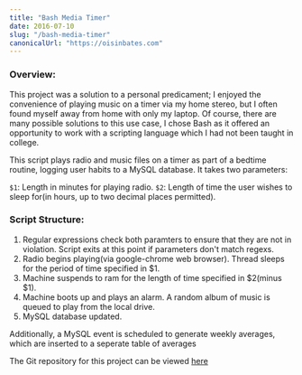 ```yaml
---
title: "Bash Media Timer"
date: 2016-07-10
slug: "/bash-media-timer"
canonicalUrl: "https://oisinbates.com"
---
```


### Overview: 
This project was a solution to a personal predicament; I enjoyed the convenience of playing music on a timer via my home stereo, but I often found myself away from home with only my laptop. Of course, there are many possible solutions to this use case, I chose Bash as it offered an opportunity to work with a scripting language which I had not been taught in college.

This script plays radio and music files on a timer as part of a bedtime routine, logging user habits to a MySQL database. It takes two parameters:

`$1`: Length in minutes for playing radio.
`$2`: Length of time the user wishes to sleep for(in hours, up to two decimal places permitted).

### Script Structure:

1. Regular expressions check both paramters to ensure that they are not in violation. Script exits at this point if parameters don't match regexs.
2. Radio begins playing(via google-chrome web browser). Thread sleeps for the period of time specified in $1.
3. Machine suspends to ram for the length of time specified in $2(minus $1).
4. Machine boots up and plays an alarm. A random album of music is queued to play from the local drive.
5. MySQL database updated.

Additionally, a MySQL event is scheduled to generate weekly averages, which are inserted to a seperate table of averages

The Git repository for this project can be viewed [here](https://github.com/oisinBates/BashRadioTimerReplacement)